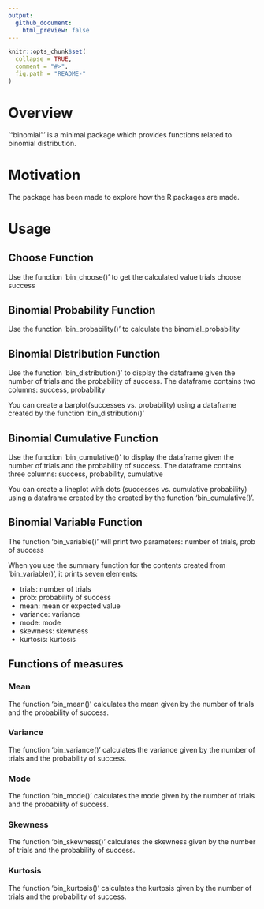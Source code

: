 ```yaml
---
output:
  github_document:
    html_preview: false
---
```


```r
knitr::opts_chunk$set(
  collapse = TRUE,
  comment = "#>",
  fig.path = "README-"
)
```


# Overview

'"binomial"' is a minimal package which provides functions related to binomial distribution.


# Motivation

The package has been made to explore how the R packages are made.


# Usage

## Choose Function

Use the function 'bin_choose()' to get the calculated value trials choose success


## Binomial Probability Function

Use the function 'bin_probability()' to calculate the binomial_probability 


## Binomial Distribution Function

Use the function 'bin_distribution()' to display the dataframe given the number of trials and the probability of success. The dataframe contains two columns: success, probability

You can create a barplot(successes vs. probability) using a dataframe created by the function 'bin_distribution()'


## Binomial Cumulative Function

Use the function 'bin_cumulative()' to display the dataframe given the number of trials and the probability of success. The dataframe contains three columns: success, probability, cumulative

You can create a lineplot with dots (successes vs. cumulative probability) using a dataframe created by the created by the function 'bin_cumulative()'.


## Binomial Variable Function

The function 'bin_variable()' will print two parameters: number of trials, prob of success

When you use the summary function for the contents created from 'bin_variable()', it prints seven elements:

- trials: number of trials
- prob: probability of success
- mean: mean or expected value
- variance: variance
- mode: mode
- skewness: skewness
- kurtosis: kurtosis
  

## Functions of measures

### Mean

The function 'bin_mean()' calculates the mean given by the number of trials and the probability of success.

### Variance

The function 'bin_variance()' calculates the variance given by the number of trials and the probability of success.

### Mode

The function 'bin_mode()' calculates the mode given by the number of trials and the probability of success.

### Skewness

The function 'bin_skewness()' calculates the skewness given by the number of trials and the probability of success.

### Kurtosis

The function 'bin_kurtosis()' calculates the kurtosis given by the number of trials and the probability of success.

